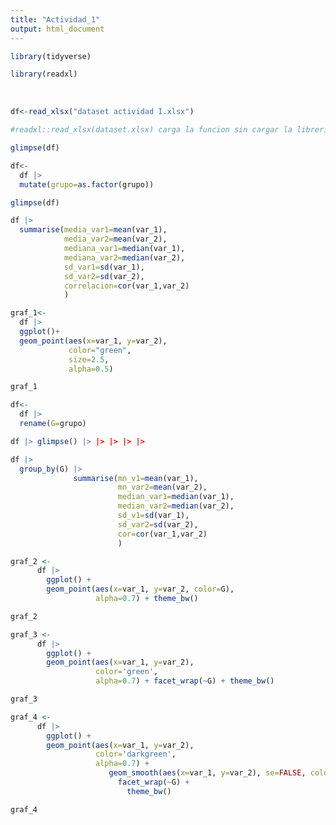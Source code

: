 ```yaml
---
title: "Actividad_1"
output: html_document
---
```


```r
library(tidyverse)

library(readxl)
```

 

```r
df<-read_xlsx("dataset actividad I.xlsx")

#readxl::read_xlsx(dataset.xlsx) carga la funcion sin cargar la libreria
```

```r
glimpse(df)
```

```r
df<-
  df |> 
  mutate(grupo=as.factor(grupo))

glimpse(df)
```

```r
df |> 
  summarise(media_var1=mean(var_1),
            media_var2=mean(var_2),
            mediana_var1=median(var_1),
            mediana_var2=median(var_2),
            sd_var1=sd(var_1),
            sd_var2=sd(var_2),
            correlacion=cor(var_1,var_2)
            )
```

```r
graf_1<-
  df |> 
  ggplot()+
  geom_point(aes(x=var_1, y=var_2),
             color="green",
             size=2.5,
             alpha=0.5)

graf_1
```

```r
df<- 
  df |> 
  rename(G=grupo)
```

```r
df |> glimpse() |> |> |> |> |> 
```

```r
df |> 
  group_by(G) |> 
              summarise(mn_v1=mean(var_1),
                        mn_var2=mean(var_2),
                        median_var1=median(var_1),
                        median_var2=median(var_2),
                        sd_v1=sd(var_1),
                        sd_var2=sd(var_2),
                        cor=cor(var_1,var_2)
                        )

```

```r
graf_2 <-
      df |> 
        ggplot() +
        geom_point(aes(x=var_1, y=var_2, color=G),
                   alpha=0.7) + theme_bw()

graf_2
```

```r
graf_3 <-
      df |> 
        ggplot() +
        geom_point(aes(x=var_1, y=var_2),
                   color='green',
                   alpha=0.7) + facet_wrap(~G) + theme_bw()

graf_3
```

```r
graf_4 <-
      df |> 
        ggplot() +
        geom_point(aes(x=var_1, y=var_2),
                   color='darkgreen',
                   alpha=0.7) +
                      geom_smooth(aes(x=var_1, y=var_2), se=FALSE, color='green') +
                        facet_wrap(~G) + 
                          theme_bw()

graf_4
```
